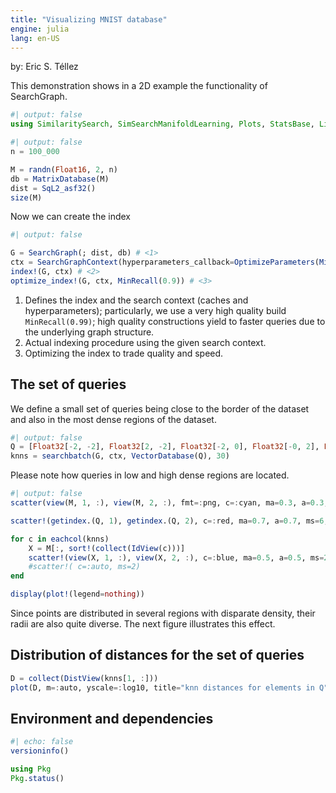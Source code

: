 ```yaml
---
title: "Visualizing MNIST database"
engine: julia
lang: en-US
---
```


by: Eric S. Téllez


This demonstration shows in a 2D example the functionality of SearchGraph.

```julia
#| output: false
using SimilaritySearch, SimSearchManifoldLearning, Plots, StatsBase, LinearAlgebra, Markdown, Random

```

```julia
#| output: false
n = 100_000

M = randn(Float16, 2, n)
db = MatrixDatabase(M)
dist = SqL2_asf32()
size(M)
```

Now we can create the index
```julia
#| output: false

G = SearchGraph(; dist, db) # <1>
ctx = SearchGraphContext(hyperparameters_callback=OptimizeParameters(MinRecall(0.99))) # <1>
index!(G, ctx) # <2>
optimize_index!(G, ctx, MinRecall(0.9)) # <3>
```
1. Defines the index and the search context (caches and hyperparameters); particularly, we use a very high quality build `MinRecall(0.99)`; high quality constructions yield to faster queries due to the underlying graph structure.
2. Actual indexing procedure using the given search context.
3. Optimizing the index to trade quality and speed.

## The set of queries
We define a small set of queries being close to the border of the dataset and also in the most dense regions of the dataset. 
```julia
#| output: false
Q = [Float32[-2, -2], Float32[2, -2], Float32[-2, 0], Float32[-0, 2], Float32[0, 0],   Float32[-3, 3],  Float32[4, 4], Float32[1, 0.5]]
knns = searchbatch(G, ctx, VectorDatabase(Q), 30)
```

Please note how queries in low and high dense regions are located.
```julia
#| output: false
scatter(view(M, 1, :), view(M, 2, :), fmt=:png, c=:cyan, ma=0.3, a=0.3, ms=1, msw=0)

scatter!(getindex.(Q, 1), getindex.(Q, 2), c=:red, ma=0.7, a=0.7, ms=6, msw=0)

for c in eachcol(knns)
    X = M[:, sort!(collect(IdView(c)))]
    scatter!(view(X, 1, :), view(X, 2, :), c=:blue, ma=0.5, a=0.5, ms=2, msw=0)
    #scatter!( c=:auto, ms=2)
end

display(plot!(legend=nothing))
```
Since points are distributed in several regions with disparate density, their radii are also quite diverse. The next figure illustrates this effect.


## Distribution of distances for the set of queries
```julia
D = collect(DistView(knns[1, :]))
plot(D, m=:auto, yscale=:log10, title="knn distances for elements in Q", fmt=:png)
```

## Environment and dependencies
```julia
#| echo: false
versioninfo()

using Pkg
Pkg.status() 
```